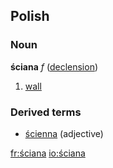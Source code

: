 ==Polish==
===Noun===
'''ściana''' ''f'' ([[Wiktionary Appendix:Polish hard feminine noun declension|declension]])
# [[wall]]

===Derived terms===
* [[ścienna]] (adjective)

[[fr:ściana]]
[[io:ściana]]
